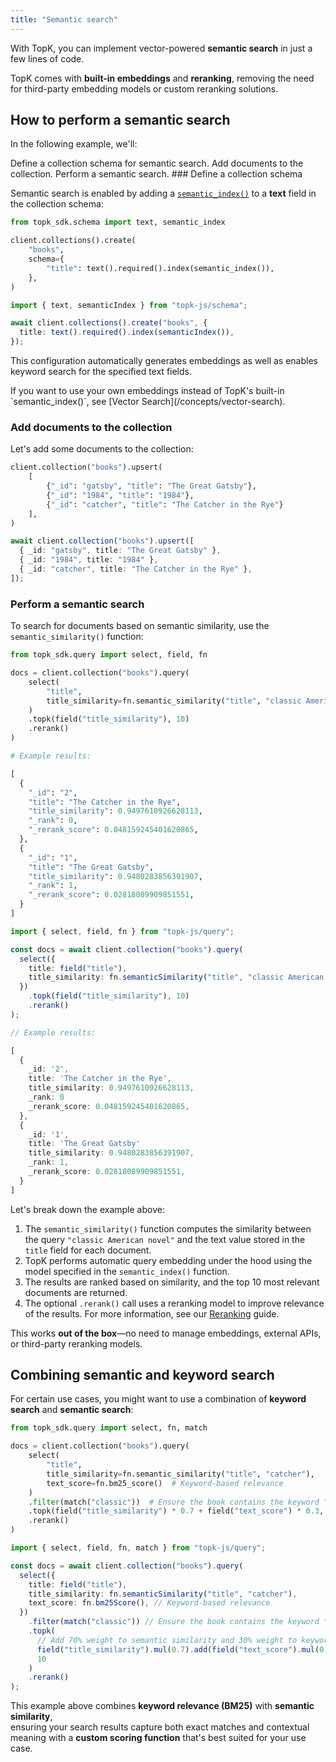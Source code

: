 ```yaml
---
title: "Semantic search"
---
```


With TopK, you can implement vector-powered **semantic search** in just a few lines of code.

TopK comes with **built-in embeddings** and **reranking**, removing the need for third-party embedding models or custom reranking solutions.

## How to perform a semantic search

In the following example, we'll:

<Steps>
  <Step title="Define a collection schema">
    Define a collection schema for semantic search.
  </Step>
  <Step title="Add documents">
    Add documents to the collection.
  </Step>
  <Step title="Query the collection with semantic search">
    Perform a semantic search.
  </Step>
</Steps>
### Define a collection schema

Semantic search is enabled by adding a [`semantic_index()`](/collections/create#semantic-index) to a **text** field in the collection schema:


<CodeGroup>

```python Python
from topk_sdk.schema import text, semantic_index

client.collections().create(
    "books",
    schema={
        "title": text().required().index(semantic_index()),
    },
)
```


```typescript Javascript
import { text, semanticIndex } from "topk-js/schema";

await client.collections().create("books", {
  title: text().required().index(semanticIndex()),
});
```

</CodeGroup>

This configuration automatically generates embeddings as well as enables keyword search for the specified text fields.

<Tip>
  If you want to use your own embeddings instead of TopK's built-in `semantic_index()`, see [Vector Search](/concepts/vector-search).
</Tip>

### Add documents to the collection

Let's add some documents to the collection:

<CodeGroup>

```python Python
client.collection("books").upsert(
    [
        {"_id": "gatsby", "title": "The Great Gatsby"},
        {"_id": "1984", "title": "1984"},
        {"_id": "catcher", "title": "The Catcher in the Rye"}
    ],
)
```


```typescript Javascript
await client.collection("books").upsert([
  { _id: "gatsby", title: "The Great Gatsby" },
  { _id: "1984", title: "1984" },
  { _id: "catcher", title: "The Catcher in the Rye" },
]);
```

</CodeGroup>

### Perform a semantic search

To search for documents based on semantic similarity, use the `semantic_similarity()` function:

<CodeGroup>

```python Python
from topk_sdk.query import select, field, fn

docs = client.collection("books").query(
    select(
        "title",
        title_similarity=fn.semantic_similarity("title", "classic American novel")
    )
    .topk(field("title_similarity"), 10)
    .rerank()
)

# Example results:

[
  {
    "_id": "2",
    "title": "The Catcher in the Rye",
    "title_similarity": 0.9497610926628113,
    "_rank": 0,
    "_rerank_score": 0.048159245401620865,
  },
  {
    "_id": "1",
    "title": "The Great Gatsby",
    "title_similarity": 0.9480283856391907,
    "_rank": 1,
    "_rerank_score": 0.02818089909851551,
  }
]
```


```typescript Javascript
import { select, field, fn } from "topk-js/query";

const docs = await client.collection("books").query(
  select({
    title: field("title"),
    title_similarity: fn.semanticSimilarity("title", "classic American novel"),
  })
    .topk(field("title_similarity"), 10)
    .rerank()
);

// Example results:

[
  {
    _id: '2',
    title: 'The Catcher in the Rye',
    title_similarity: 0.9497610926628113,
    _rank: 0
    _rerank_score: 0.048159245401620865,
  },
  {
    _id: '1',
    title: 'The Great Gatsby'
    title_similarity: 0.9480283856391907,
    _rank: 1,
    _rerank_score: 0.02818089909851551,
  }
]
```

</CodeGroup>

Let's break down the example above:

1. The `semantic_similarity()` function computes the similarity between the query `"classic American novel"` and the text value stored in the `title` field for each document.
2. TopK performs automatic query embedding under the hood using the model specified in the `semantic_index()` function.
3. The results are ranked based on similarity, and the top 10 most relevant documents are returned.
4. The optional `.rerank()` call uses a reranking model to improve relevance of the results.
   For more information, see our [Reranking](/concepts/reranking) guide.

This works **out of the box**—no need to manage embeddings, external APIs, or third-party reranking models.

## Combining semantic and keyword search

For certain use cases, you might want to use a combination of **keyword search** and **semantic search**:

<CodeGroup>

```python Python
from topk_sdk.query import select, fn, match

docs = client.collection("books").query(
    select(
        "title",
        title_similarity=fn.semantic_similarity("title", "catcher"),
        text_score=fn.bm25_score()  # Keyword-based relevance
    )
    .filter(match("classic"))  # Ensure the book contains the keyword "classic" in any of the text-indexed fields
    .topk(field("title_similarity") * 0.7 + field("text_score") * 0.3, 10) # Add 70% weight to semantic similarity and 30% weight to keyword relevance
    .rerank()
)
```


```typescript Javascript
import { select, field, fn, match } from "topk-js/query";

const docs = await client.collection("books").query(
  select({
    title: field("title"),
    title_similarity: fn.semanticSimilarity("title", "catcher"),
    text_score: fn.bm25Score(), // Keyword-based relevance
  })
    .filter(match("classic")) // Ensure the book contains the keyword "classic" in any of the text-indexed fields
    .topk(
      // Add 70% weight to semantic similarity and 30% weight to keyword relevance
      field("title_similarity").mul(0.7).add(field("text_score").mul(0.3)),
      10
    )
    .rerank()
);
```

</CodeGroup>

This example above combines **keyword relevance (BM25)** with **semantic similarity**,\
ensuring your search results capture both exact matches and contextual meaning with a **custom scoring function** that's best suited for your use case.